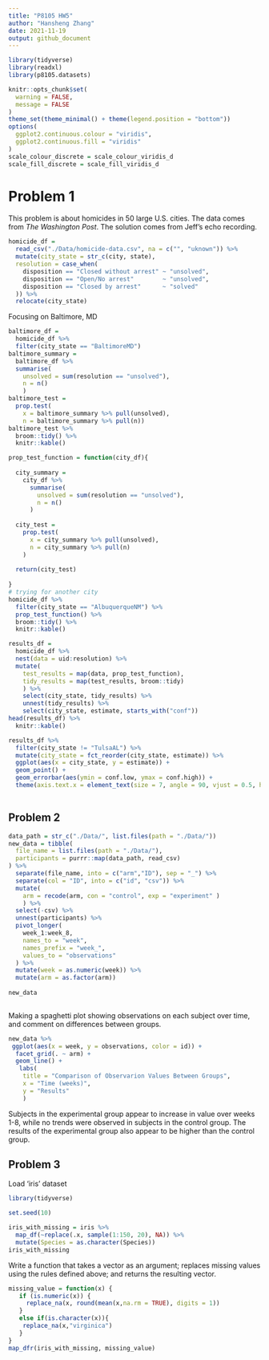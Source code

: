 ```yaml
---
title: "P8105 HW5"
author: "Hansheng Zhang"
date: 2021-11-19
output: github_document
---
```


```r
library(tidyverse)
library(readxl)
library(p8105.datasets)

knitr::opts_chunk$set(
  warning = FALSE,
  message = FALSE
)
theme_set(theme_minimal() + theme(legend.position = "bottom"))
options(
  ggplot2.continuous.colour = "viridis",
  ggplot2.continuous.fill = "viridis"
)
scale_colour_discrete = scale_colour_viridis_d
scale_fill_discrete = scale_fill_viridis_d
```

# Problem 1
This problem is about homicides in 50 large U.S. cities. The data comes from _The Washington Post_. The solution comes from Jeff's echo recording.

```r
homicide_df = 
  read_csv("./Data/homicide-data.csv", na = c("", "uknown")) %>% 
  mutate(city_state = str_c(city, state),
  resolution = case_when(
    disposition == "Closed without arrest" ~ "unsolved",
    disposition == "Open/No arrest"        ~ "unsolved",
    disposition == "Closed by arrest"      ~ "solved"
  )) %>% 
  relocate(city_state)
```

Focusing on Baltimore, MD
```r
baltimore_df = 
  homicide_df %>% 
  filter(city_state == "BaltimoreMD")
baltimore_summary =
  baltimore_df %>% 
  summarise(
    unsolved = sum(resolution == "unsolved"),
    n = n()
    )
baltimore_test = 
  prop.test(
    x = baltimore_summary %>% pull(unsolved),
    n = baltimore_summary %>% pull(n))
baltimore_test %>% 
  broom::tidy() %>% 
  knitr::kable()
```


```r
prop_test_function = function(city_df){
  
  city_summary = 
    city_df %>% 
      summarise(
        unsolved = sum(resolution == "unsolved"),
        n = n()
      )
  
  city_test = 
    prop.test(
      x = city_summary %>% pull(unsolved),
      n = city_summary %>% pull(n)
    )
  
  return(city_test)
  
}
# trying for another city 
homicide_df %>% 
  filter(city_state == "AlbuquerqueNM") %>% 
  prop_test_function() %>% 
  broom::tidy() %>% 
  knitr::kable()
```


```r
results_df = 
  homicide_df %>%
  nest(data = uid:resolution) %>%
  mutate(
    test_results = map(data, prop_test_function),
    tidy_results = map(test_results, broom::tidy)
    ) %>% 
    select(city_state, tidy_results) %>% 
    unnest(tidy_results) %>% 
    select(city_state, estimate, starts_with("conf"))
head(results_df) %>% 
  knitr::kable()
```


```r
results_df %>% 
  filter(city_state != "TulsaAL") %>% 
  mutate(city_state = fct_reorder(city_state, estimate)) %>% 
  ggplot(aes(x = city_state, y = estimate)) +
  geom_point() +
  geom_errorbar(aes(ymin = conf.low, ymax = conf.high)) +  
  theme(axis.text.x = element_text(size = 7, angle = 90, vjust = 0.5, hjust = 1))
  
``` 

## Problem 2

```r
data_path = str_c("./Data/", list.files(path = "./Data/"))
new_data = tibble(
  file_name = list.files(path = "./Data/"),
  participants = purrr::map(data_path, read_csv) 
) %>% 
  separate(file_name, into = c("arm","ID"), sep = "_") %>% 
  separate(col = "ID", into = c("id", "csv")) %>%
  mutate(
    arm = recode(arm, con = "control", exp = "experiment" )
    ) %>% 
  select(-csv) %>% 
  unnest(participants) %>%
  pivot_longer(
    week_1:week_8,
    names_to = "week",
    names_prefix = "week_",
    values_to = "observations"
  ) %>% 
  mutate(week = as.numeric(week)) %>%
  mutate(arm = as.factor(arm))
  
new_data
  
```

Making a spaghetti plot showing observations on each subject over time, and comment on differences between groups.
```r
new_data %>% 
 ggplot(aes(x = week, y = observations, color = id)) +
  facet_grid(. ~ arm) +
  geom_line() +
   labs(
    title = "Comparison of Observarion Values Between Groups",
    x = "Time (weeks)",
    y = "Results"
    )
```

Subjects in the experimental group appear to increase in value over weeks 1-8, while no trends were observed in subjects in the control group. The results of the experimental group also appear to be higher than the control group.  


## Problem 3
Load 'iris' dataset
```r
library(tidyverse)

set.seed(10)

iris_with_missing = iris %>% 
  map_df(~replace(.x, sample(1:150, 20), NA)) %>%
  mutate(Species = as.character(Species))
iris_with_missing
```

Write a function that takes a vector as an argument; replaces missing values using the rules defined above; and returns the resulting vector. 
```r
missing_value = function(x) {
   if (is.numeric(x)) {
     replace_na(x, round(mean(x,na.rm = TRUE), digits = 1))
   }
   else if(is.character(x)){
    replace_na(x,"virginica")
   }
} 
map_dfr(iris_with_missing, missing_value)
```
